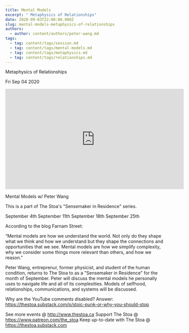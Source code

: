 ```yaml
---
title: Mental Models
excerpt: " Metaphysics of Relationships"
date: 2020-09-03T22:00:00.000Z
slug: mental-models-metaphysics-of-relationships
authors:
  - author: content/authors/peter-wang.md
tags:
  - tag: content/tags/session.md
  - tag: content/tags/mental-models.md
  - tag: content/tags/metaphysics.md
  - tag: content/tags/relationships.md
---
```




 Metaphysics of Relationships

Fri Sep 04 2020

<iframe width="560" height="315" src="https://www.youtube.com/embed/HYYGEc5vKCI" title="Mental Models: Metaphysics of Relationships w/ Peter Wang. September 18th, 2020" frameborder="0" allow="accelerometer; autoplay; clipboard-write; encrypted-media; gyroscope; picture-in-picture" allowfullscreen ></iframe>

Mental Models w/ Peter Wang

This is a part of The Stoa's "Sensemaker in Residence" series. 

September 4th
September 11th
September 18th
September 25th

According to the blog Farnam Street:

“Mental models are how we understand the world. Not only do they shape what we think and how we understand but they shape the connections and opportunities that we see. Mental models are how we simplify complexity, why we consider some things more relevant than others, and how we reason.”

Peter Wang, entreprenur, former physicist, and student of the human condition, returns to The Stoa to as a "Sensemaker in Residence” for the month of September. Peter will discuss the mental models he personally uses to navigate life and all of its complexities. Models of selfhood, relationships, communications, and systems will be discussed.

Why are the YouTube comments disabled? Answer: https://thestoa.substack.com/p/stoic-punk-or-why-you-should-stop

See more events @ http://www.thestoa.ca
Support The Stoa @ https://www.patreon.com/the_stoa
Keep up-to-date with The Stoa @ https://thestoa.substack.com


